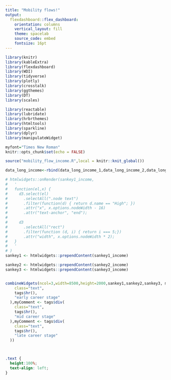 ```yaml
---
title: "Mobility flows!"
output:
  flexdashboard::flex_dashboard:
    orientation: columns
    vertical_layout: fill
    theme: spacelab
    source_code: embed
    fontsize: 16pt
---
```

```r
library(knitr)
library(kableExtra)
library(flexdashboard)
library(WDI)
library(tidyverse)
library(plotly)
library(crosstalk)
library(ggthemes)
library(DT)
library(scales)

library(reactable)
library(lubridate)
library(hrbrthemes)
library(htmltools)
library(sparkline)
library(dplyr)
library(manipulateWidget)

myfont="Times New Roman"
knitr::opts_chunk$set(echo = FALSE)

source("mobility_flow_income.R",local = knitr::knit_global())

data_long_income<-rbind(data_long_income_1,data_long_income_2,data_long_income_3)

# htmlwidgets::onRender(sankey1_income,
#   '
#   function(el,x) {
#     d3.select(el)
#       .selectAll(".node text")
#       .filter(function(d) { return d.name == "High"; })
#       .attr("x", x.options.nodeWidth - 16)
#       .attr("text-anchor", "end");
# 
#     d3
#       .selectAll("rect")
#       .filter(function (d, i) { return i === 5;})
#       .attr("width", x.options.nodeWidth * 2);
#   }
#   '
# )
sankey1 <- htmlwidgets::prependContent(sankey1_income)

sankey2 <- htmlwidgets::prependContent(sankey2_income)
sankey3 <- htmlwidgets::prependContent(sankey3_income)


combineWidgets(ncol=3,width=8500,height=2000,sankey1,sankey2,sankey3, myComment <- tags$div(
    class="text",
    tags$hr(),
    "early career stage"
  ),myComment <- tags$div(
    class="text",
    tags$hr(),
    "mid career stage"
  ),myComment <- tags$div(
    class="text", 
    tags$hr(),
    "late career stage"
  ))




```


```css

.text {
  height:100%;
  text-align: left;
}
```
